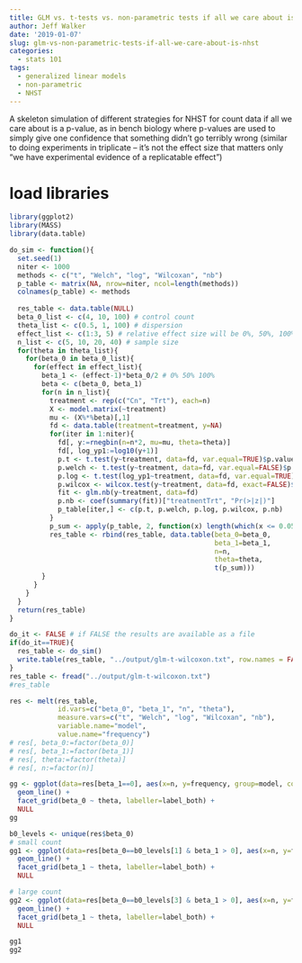 ```yaml
---
title: GLM vs. t-tests vs. non-parametric tests if all we care about is NHST
author: Jeff Walker
date: '2019-01-07'
slug: glm-vs-non-parametric-tests-if-all-we-care-about-is-nhst
categories:
  - stats 101
tags:
  - generalized linear models
  - non-parametric
  - NHST
---
```


A skeleton simulation of different strategies for NHST for count data if all we care about is a p-value, as in bench biology where p-values are used to simply give one confidence that something didn't go terribly wrong (similar to doing experiments in triplicate -- it's not the effect size that matters only "we have experimental evidence of a replicatable effect")

# load libraries
```r
library(ggplot2)
library(MASS)
library(data.table)
```

```r

do_sim <- function(){
  set.seed(1)
  niter <- 1000
  methods <- c("t", "Welch", "log", "Wilcoxan", "nb")
  p_table <- matrix(NA, nrow=niter, ncol=length(methods))
  colnames(p_table) <- methods
  
  res_table <- data.table(NULL)
  beta_0_list <- c(4, 10, 100) # control count
  theta_list <- c(0.5, 1, 100) # dispersion
  effect_list <- c(1:3, 5) # relative effect size will be 0%, 50%, 100%, 200%
  n_list <- c(5, 10, 20, 40) # sample size
  for(theta in theta_list){
    for(beta_0 in beta_0_list){
      for(effect in effect_list){
        beta_1 <- (effect-1)*beta_0/2 # 0% 50% 100%
        beta <- c(beta_0, beta_1)
        for(n in n_list){
          treatment <- rep(c("Cn", "Trt"), each=n)
          X <- model.matrix(~treatment)
          mu <- (X%*%beta)[,1]
          fd <- data.table(treatment=treatment, y=NA)
          for(iter in 1:niter){
            fd[, y:=rnegbin(n=n*2, mu=mu, theta=theta)]
            fd[, log_yp1:=log10(y+1)]
            p.t <- t.test(y~treatment, data=fd, var.equal=TRUE)$p.value
            p.welch <- t.test(y~treatment, data=fd, var.equal=FALSE)$p.value
            p.log <- t.test(log_yp1~treatment, data=fd, var.equal=TRUE)$p.value
            p.wilcox <- wilcox.test(y~treatment, data=fd, exact=FALSE)$p.value
            fit <- glm.nb(y~treatment, data=fd)
            p.nb <- coef(summary(fit))["treatmentTrt", "Pr(>|z|)"]
            p_table[iter,] <- c(p.t, p.welch, p.log, p.wilcox, p.nb)
          }
          p_sum <- apply(p_table, 2, function(x) length(which(x <= 0.05))/niter)
          res_table <- rbind(res_table, data.table(beta_0=beta_0,
                                                   beta_1=beta_1,
                                                   n=n,
                                                   theta=theta,
                                                   t(p_sum)))
        }
      }
    }
  }
  return(res_table)
}

do_it <- FALSE # if FALSE the results are available as a file
if(do_it==TRUE){
  res_table <- do_sim()
  write.table(res_table, "../output/glm-t-wilcoxon.txt", row.names = FALSE, quote=FALSE)
}
res_table <- fread("../output/glm-t-wilcoxon.txt")
#res_table
```

```r
res <- melt(res_table, 
            id.vars=c("beta_0", "beta_1", "n", "theta"),
            measure.vars=c("t", "Welch", "log", "Wilcoxan", "nb"),
            variable.name="model",
            value.name="frequency")
# res[, beta_0:=factor(beta_0)]
# res[, beta_1:=factor(beta_1)]
# res[, theta:=factor(theta)]
# res[, n:=factor(n)]

```

```r

gg <- ggplot(data=res[beta_1==0], aes(x=n, y=frequency, group=model, color=model)) +
  geom_line() +
  facet_grid(beta_0 ~ theta, labeller=label_both) +
  NULL
gg
```

```r
b0_levels <- unique(res$beta_0)
# small count
gg1 <- ggplot(data=res[beta_0==b0_levels[1] & beta_1 > 0], aes(x=n, y=frequency, group=model, color=model)) +
  geom_line() +
  facet_grid(beta_1 ~ theta, labeller=label_both) +
  NULL

# large count
gg2 <- ggplot(data=res[beta_0==b0_levels[3] & beta_1 > 0], aes(x=n, y=frequency, group=model, color=model)) +
  geom_line() +
  facet_grid(beta_1 ~ theta, labeller=label_both) +
  NULL

gg1
gg2

```


